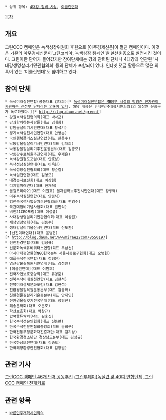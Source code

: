  * 상위 항목: [[4대강 정비 사업]], [[이클린연대]]

[[목차]]

== 개요 ==
그린CCC 캠페인은 녹색성장위원회 후원으로 [아주경제신문]이 펼친 캠페인이다. 이것은 기존의 아주경제신문이‘그린코리아, 녹색성장 캠페인’을 실천운동으로 발전시킨 것이다. 그린이란 단어가 들어갔지만 참여단체에는 강과 관련된 단체나 4대강과 연관된 '사대강생명살리기민관협의회' 등의 단체가 포함되어 있다. 인터넷 댓글 활동으로 많은 의혹이 있는 '이클린연대'도 참여하고 있다. 

== 참여 단체 ==
 * 녹색미래실천연합(공동대표 김대희)[* [http://media.daum.net/politics/others/view.html?cateid=1020&newsid=20110412153037341&p=hani 녹색미래실천연합은 MB정부 시절의 박영준 전차관이 지원하는 친정부 단체라는 의혹이 있다]. 해당 내용은 [바른민주개혁시민회의]의 의장인 윤희구가 폭로하였다.][* http://blog.daum.net/greenf]
 * 강원녹색실천협의회(대표 박낙균)
 * 강과함께하는사람들(대표 김대희)
 * 강원물살리기시민연대(대표 황석기)
 * 경기녹색실천시민연합(대표 안영순)
 * 국민행복플러스실천연합(대표 한용수)
 * 낙동강물길살리기시민연대(대표 김대희)
 * 낙동강물길살리기추진운동본부(대표 김종모)
 * 낙동강수로복원추진연대(대표 우제은)
 * 녹색강원철도포럼(대표 안호성)
 * 녹색성장실천연대(대표 이옥한)
 * 녹색성장실천협의회(대표 황순걸) 
 * 녹색실천연합(대표 김영모) 
 * 대경습지보전회(대표 이상원) 
 * 디지털미래연대(대표 한재욱) 
 * 물길코리아21(대표 이원호) 물자원확보추진시민연대(대표 장영백) 
 * 미주녹색실천연합(대표 안종식) 
 * 범전북국책사업유치추진협의회(대표 편영수) 
 * 북관대첩비기념사업회(대표 원민식) 
 * 비전21CEO포럼(대표 이성출) 
 * 사대강생명살리기민관협의회(대표 이상원) 
 * 새생명광명회(대표 김동수) 
 * 생태강살리기울산시민연대(대표 신도환) 
 * [선진미래연대](대표 윤병현)[* http://blog.daum.net/wwwmirae22com/8550197] 
 * 선진환경연합(대표 김성규) 
 * 신문화녹색유비쿼터스연합(대표 우삼선) 
 * 아시아태평양환경NGO한국본부 서울시종로구협회(대표 오병현) 
 * 애플녹색전국연합(대표 정형진) 
 * 영산강물길복원시민연대(대표 김정환) 
 * [이클린연대](대표 이원호) 
 * 전국자연보호중앙회(대표 유명준) 
 * 전북녹색미래실천연합(대표 김현석) 
 * 전북미래경제문화포럼(대표 김현석) 
 * 친환경물길복원운동본부(대표 김동화) 
 * 친환경물길살리기운동본부(대표 안재인) 
 * 친환경물길잇기전국연대(대표 정형진) 
 * 해송문학회(대표 오은호) 
 * 학산보호회(대표 박왕규) 
 * 한국물류학회(대표 김웅진) 
 * 한국수석전문인협회(대표 신동련) 
 * 한국수석전문인협회중앙회(대표 윤희구) 
 * 한국전통무형문화재진흥재단(대표 김기상) 
 * 한국환경청소년단 경상남도본부(대표 김성규) 
 * 한국하상보전연대(대표 김승오) 
 * 한국해양환경안전협회(대표 김창원)
== 관련 기사 ==
[http://www.ajnews.co.kr/view.jsp?newsId=20091013000039 그린CCC 캠페인 46개 단체 공동추진]
[http://www.giti.kr/news/view.html?category=274&no=9902&section=9 (그린투데이)녹실련 및 40여 연합단체, 그린CCC 캠페인 전개키로]

== 관련 항목 ==
 * [[바른민주개혁시민회의]]

